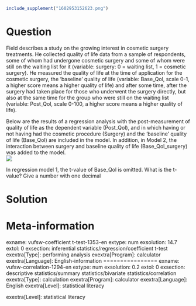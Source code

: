 ```r
include_supplement("1602953152623.png")
```

Question
========
Field describes a study on the growing interest in cosmetic surgery
treatments. He collected quality of life data from a sample of
respondents, some of whom had undergone cosmetic surgery and some of
whom were still on the waiting list for it (variable: surgery: 0 =
waiting list, 1 = cosmetic surgery). He measured the quality of life at
the time of application for the cosmetic surgery, the 'baseline' quality
of life (variable: Base\_Qol, scale 0-1, a higher score means a higher
quality of life) and after some time, after the surgery had taken place
for those who underwent the surgery directly, but also at the same time
for the group who were still on the waiting list (variable: Post\_Qol,
scale 0-100, a higher score means a higher quality of life).  
  
Below are the results of a regression analysis with the post-measurement
of quality of life as the dependent variable (Post\_Qol), and in which
having or not having had the cosmetic procedure (Surgery) and the
'baseline' quality of life (Base\_Qol) are included in the model. In
addition, in Model 2, the interaction between surgery and baseline
quality of life (Base\_Qol\_surgery) was added to the model.  
![](1602953152623.png)
  
In regression model 1, the t-value of Base\_Qol is omitted. What is the
t-value? Give a number with one decimal


Solution
========











Meta-information
================
exname: vufsw-coefficient t-test-1353-en
extype: num
exsolution: 14.7
extol: 0
exsection: inferential statistics/regression/coefficient t-test
exextra[Type]: performing analysis
exextra[Program]: calculator
exextra[Language]: English-information
================
exname: vufsw-correlation-1294-en
extype: num
exsolution: 0.2
extol: 0
exsection: descriptive statistics/summary statistics/bivariate statistics/correlation
exextra[Type]: calculation
exextra[Program]: calculator
exextra[Language]: English
exextra[Level]: statistical literacy

exextra[Level]: statistical literacy


